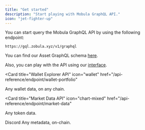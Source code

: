 ```yaml
---
title: "Get started"
description: "Start playing with Mobula GraphQL API."
icon: "jet-fighter-up"
---
```


You can start query the Mobula GraphQL API by using the following endpoint:

```http
https://gql.zobula.xyz/v1/graphql
```

You can find our Asset GraphQL schema [here](/graphql-api-reference/schema/assets).

Also, you can play with the API using our [interface](https://gql.zobula.xyz/).

<CardGroup>

<Card
  title="Wallet Explorer API"
  icon="wallet"
  href="/api-reference/endpoint/wallet-portfolio"
>
  Any wallet data, on any chain.
</Card>

<Card
  title="Market Data API"
  icon="chart-mixed"
  href="/api-reference/endpoint/market-data"
>
  Any token data.
</Card>

<Card title="Support" icon="Discord" href="https://discord.gg/JVT7xKm3AD">
  Discord
</Card>

<Card title="Metadata API" icon="hashtag" href="/api-reference/endpoint/all">
  Any metadata, on-chain.
</Card>

</CardGroup>
